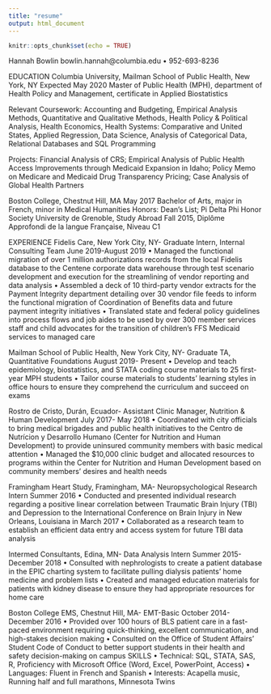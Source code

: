 ```yaml
---
title: "resume"
output: html_document
---
```


```r
knitr::opts_chunk$set(echo = TRUE)
```

Hannah Bowlin
bowlin.hannah@columbia.edu • 952-693-8236

EDUCATION
Columbia University, Mailman School of Public Health, New York, NY				                Expected May 2020
Master of Public Health (MPH), department of Health Policy and Management, certificate in Applied Biostatistics

Relevant Coursework: Accounting and Budgeting, Empirical Analysis Methods, Quantitative and Qualitative Methods, Health Policy & Political Analysis, Health Economics, Health Systems: Comparative and United States, Applied Regression, Data Science, Analysis of Categorical Data, Relational Databases and SQL Programming

Projects: Financial Analysis of CRS; Empirical Analysis of Public Health Access Improvements through Medicaid Expansion in Idaho; Policy Memo on Medicare and Medicaid Drug Transparency Pricing; Case Analysis of Global Health Partners

Boston College, Chestnut Hill, MA										                  May 2017
Bachelor of Arts, major in French, minor in Medical Humanities
Honors: Dean’s List; Pi Delta Phi Honor Society
University de Grenoble, Study Abroad Fall 2015, Diplôme Approfondi de la langue Française, Niveau C1 

EXPERIENCE
Fidelis Care, New York City, NY- Graduate Intern, Internal Consulting Team			    	          June 2019-August 2019
•	Managed the functional migration of over 1 million authorizations records from the local Fidelis database to the Centene corporate data warehouse through test scenario development and execution for the streamlining of vendor reporting and data analysis
•	Assembled a deck of 10 third-party vendor extracts for the Payment Integrity department detailing over 30 vendor file feeds to inform the functional migration of Coordination of Benefits data and future payment integrity initiatives
•	Translated state and federal policy guidelines into process flows and job aides to be used by over 300 member services staff and child advocates for the transition of children’s FFS Medicaid services to managed care

Mailman School of Public Health, New York City, NY- Graduate TA, Quantitative Foundations                             August 2019- Present
•	Develop and teach epidemiology, biostatistics, and STATA coding course materials to 25 first-year MPH students
•	Tailor course materials to students’ learning styles in office hours to ensure they comprehend the curriculum and succeed on exams

Rostro de Cristo, Durán, Ecuador- Assistant Clinic Manager, Nutrition & Human Development	                             July 2017- May 2018
•	Coordinated with city officials to bring medical brigades and public health initiatives to the Centro de Nutrícion y Desarrollo Humano (Center for Nutrition and Human Development) to provide uninsured community members with basic medical attention
•	Managed the $10,000 clinic budget and allocated resources to programs within the Center for Nutrition and Human Development based on community members’ desires and health needs                                   

Framingham Heart Study, Framingham, MA- Neuropsychological Research Intern				            Summer 2016
•	Conducted and presented individual research regarding a positive linear correlation between Traumatic Brain Injury (TBI) and Depression to the International Conference on Brain Injury in New Orleans, Louisiana in March 2017 
•	Collaborated as a research team to establish an efficient data entry and access system for future TBI data analysis

Intermed Consultants, Edina, MN- Data Analysis Intern					            Summer 2015- December 2018
•	Consulted with nephrologists to create a patient database in the EPIC charting system to facilitate pulling dialysis patients’ home medicine and problem lists
•	Created and managed education materials for patients with kidney disease to ensure they had appropriate resources for home care 

Boston College EMS, Chestnut Hill, MA- EMT-Basic					             October 2014- December 2016
•	Provided over 100 hours of BLS patient care in a fast-paced environment requiring quick-thinking, excellent communication, and high-stakes decision making
•	Consulted on the Office of Student Affairs’ Student Code of Conduct to better support students in their health and safety decision-making on campus
SKILLS
•	Technical: SQL, STATA, SAS, R, Proficiency with Microsoft Office (Word, Excel, PowerPoint, Access)
•	Languages: Fluent in French and Spanish 
•	Interests: Acapella music, Running half and full marathons, Minnesota Twins

